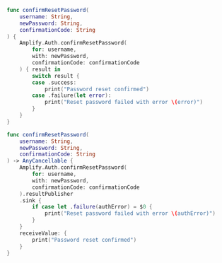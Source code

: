 <BlockSwitcher>

<CodeBlock name="Listener (iOS 11+)">

```swift
func confirmResetPassword(
    username: String,
    newPassword: String,
    confirmationCode: String
) {
    Amplify.Auth.confirmResetPassword(
        for: username,
        with: newPassword,
        confirmationCode: confirmationCode
    ) { result in
        switch result {
        case .success:
            print("Password reset confirmed")
        case .failure(let error):
            print("Reset password failed with error \(error)")
        }
    }
}
```

</CodeBlock>

<CodeBlock name="Combine (iOS 13+)">

```swift
func confirmResetPassword(
    username: String,
    newPassword: String,
    confirmationCode: String
) -> AnyCancellable {
    Amplify.Auth.confirmResetPassword(
        for: username,
        with: newPassword,
        confirmationCode: confirmationCode
    ).resultPublisher
    .sink {
        if case let .failure(authError) = $0 {
            print("Reset password failed with error \(authError)")
        }
    }
    receiveValue: {
        print("Password reset confirmed")
    }
}
```

</CodeBlock>

</BlockSwitcher>
